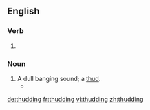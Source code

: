 ==English==

===Verb===
{{head|en|present participle}}

# {{present participle of|thud|lang=en|nocat=1}}

===Noun===
{{en-noun}}

# A dull banging sound; a [[thud]].
#* {{quote-text|year=2003|author=Brad Steiger|title=Real Ghosts, Restless Spirits, and Haunted Places|page=30|passage=We explored the basement, wherein she had so often heard heavy footsteps, '''thuddings''', and scrapings.}}

[[de:thudding]]
[[fr:thudding]]
[[vi:thudding]]
[[zh:thudding]]